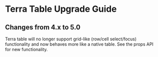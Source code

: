 
<Badge />

# Terra Table Upgrade Guide

## Changes from 4.x to 5.0

Terra table will no longer support grid-like (row/cell select/focus) functionality and now behaves more like a native table. See the props API for new functionality.
